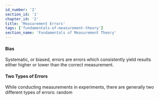 ```yaml
---
id_number: '2'
section_id: '1'
chapter_id: '2'
title: 'Measurement Errors'
tags: ['fundamentals-of-measurement-theory']
section_name: 'Fundamentals of Measurement Theory'
---
```


#### Bias
Systematic, or biased, errors are errors which consistently yield results either higher or lower than the correct measurement.

#### Two Types of Errors
While conducting measurements in experiments, there are generally two different types of errors: random 